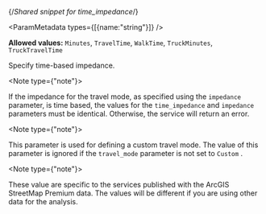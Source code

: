 {/*Shared snippet for time_impedance*/}


<ParamMetadata types={[{name:"string"}]} />

**Allowed values:** `Minutes`, `TravelTime`, `WalkTime`, `TruckMinutes`, `TruckTravelTime`

Specify time-based impedance. 

<Note type={"note"}>

If the impedance for the travel mode, as specified using the `impedance` parameter, is time based, the values for the `time_impedance` and `impedance` parameters must be identical. Otherwise, the service will return an error.

</Note>

<Note type={"note"}>

This parameter is used for defining a custom travel mode. The value of this parameter is ignored if the `travel_mode`  parameter is not set to `Custom` .

</Note>

<If c="publication=='services-reference/enterprise'">

<Note type={"note"}>

These value are specific to the services published with the ArcGIS StreetMap Premium data. The values will be different if you are using other data for the analysis.

</Note>

</If>